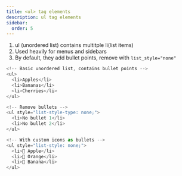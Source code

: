 ```yaml
---
title: <ul> tag elements
description: ul tag elements 
sidebar:
  order: 5
---
```


1. ul (unordered list) contains multitple li(list items)
2. Used heavily for menus and sidebars
3. By default, they add bullet points, remove with  ```list_style="none"``` 

```js
<!-- Basic unordered list, contains bullet points -->
<ul>
  <li>Apples</li>
  <li>Bananas</li>
  <li>Cherries</li>
</ul>

<!-- Remove bullets -->
<ul style="list-style-type: none;">
  <li>No bullet 1</li>
  <li>No bullet 2</li>
</ul>

<!-- With custom icons as bullets -->
<ul style="list-style: none;">
  <li>🍎 Apple</li>
  <li>🍊 Orange</li>
  <li>🍌 Banana</li>
</ul>
```
